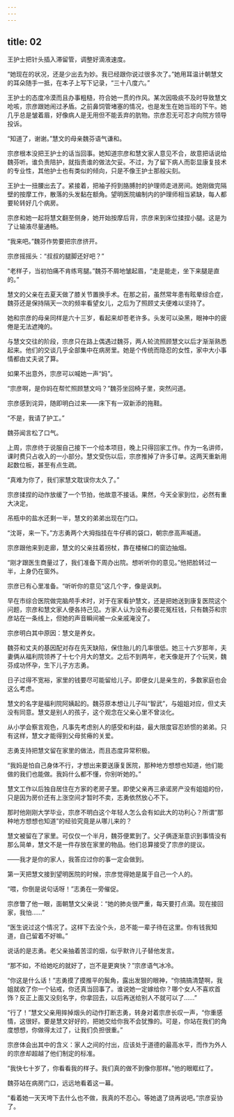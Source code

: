 ```yaml
---
---
---
```

title: 02
---




王护士把针头插入滞留管，调整好滴液速度。

“她现在的状况，还是少出去为妙。我已经跟你说过很多次了。”她用耳温计朝慧文的耳朵随手一抵，在本子上写下记录，“三十八度六。”

王护士的态度冷漠而且办事粗糙，符合她一贯的作风。某次因吸痰不及时导致慧文呛咳，宗彦跟她闹过矛盾。之前鼻饲管堵塞的情况，也是发生在她当班的下午。她几乎总是皱着眉，好像病人是无用但不能丢弃的肮物。宗彦忍无可忍才向院方领导投诉。

“知道了，谢谢。”慧文的母亲魏芬语气谦和。

宗彦根本没把王护士的话当回事。她知道宗彦和慧文家人意见不合，故意把话说给魏芬听。谁负责陪护，就指责谁的做法欠妥。不过，为了留下病人而彰显康复技术的专业性，其他护士也有类似的倾向，只是不像王护士那般尖刻。

王护士一扭腰出去了。紧接着，把袖子捋到胳膊肘的护理师走进房间。她刚做完隔壁的按摩工作，散落的头发黏在额角。望明医院编制内的护理师相当紧缺，每人都要轮转好几个病房。

宗彦和她一起将慧文翻至侧身，她开始按摩后背，宗彦来到床位揉捏小腿。这是为了让输液尽量通畅。

“我来吧。”魏芬作势要把宗彦挤开。

宗彦摇摇头：“叔叔的腿脚还好吧？”

“老样子，当初怕痛不肯练弯腿。”魏芬不屑地皱起眉，“走是能走，坐下来腿是直的。”

慧文的父亲在去夏天做了膝关节置换手术。在那之前，虽然常年患有眩晕综合症，魏芬还是保持隔天一次的频率看望女儿，之后为了照顾丈夫便难以坚持了。

她和宗彦的母亲同样是六十三岁，看起来却苍老许多。头发可以染黑，眼神中的疲倦是无法遮掩的。

与慧文交往的阶段，宗彦只在路上偶遇过魏芬，两人轮流照顾慧文以后才渐渐熟悉起来。他们的交谈几乎全部集中在病房里。她是个传统而隐忍的女性，家中大小事情都由丈夫说了算。

如果不出意外，宗彦可以喊她一声“妈”。

“宗彦啊，是你妈在帮忙照顾慧文吗？”魏芬坐回椅子里，突然问道。

宗彦感到诧异，随即明白过来——床下有一双新添的拖鞋。

“不是，我请了护工。”

魏芬闻言松了口气。

上周，宗彦终于说服自己接下一个绘本项目，晚上只得回家工作。作为一名讲师，课时费只占收入的一小部分。慧文受伤以后，宗彦推掉了许多订单。这两天重新用起数位板，甚至有点生疏。

“真难为你了，我们家慧文耽误你太久了。”

宗彦揉捏的动作放缓了一个节拍，他故意不接话。果然，今天全家到位，必然有重大决定。

吊瓶中的盐水还剩一半，慧文的弟弟出现在门口。

“沈哥，来一下。”方志勇两个大拇指挂在牛仔裤的袋口，朝宗彦高声喊道。

宗彦跟他来到走廊，慧文的父亲拄着拐杖，靠在楼梯口的窗边抽烟。

“刚才跟医生商量过了，我们准备下周办出院。想听听你的意见。”他把脸转过一半，上身仍在窗外。

宗彦已有心里准备。“听听你的意见”这几个字，像是讽刺。

早在市综合医院做完脑颅手术时，对于在家看护慧文，还是把她送到康复医院这个问题，宗彦和慧文家人便各持己见。方家人认为没有必要花冤枉钱，只有魏芬和宗彦站在一条线上，但她的声音瞬间被一众亲戚淹没了。

宗彦明白其中原因：慧文是养女。

魏芬和丈夫的基因配对存在先天缺陷，保住胎儿的几率很低。她三十六岁那年，夫妻俩从福利院领养了十七个月大的慧文。之后不到两年，老天像是开了个玩笑，魏芬成功怀孕，生下儿子方志勇。

日子过得不宽裕，家里的钱要尽可能留给儿子。即便女儿是亲生的，多数家庭也会这么考虑。

慧文的名字是福利院阿姨起的。魏芬原本想让儿子叫“智武”，与姐姐对应，但丈夫没有同意。慧文是别人的孩子，这个观念在父亲心里不曾淡化。

从小学会察言观色，凡事先考虑别人的感受和利益，最大限度容忍娇惯的弟弟。只有这样，慧文才能得到父母贫瘠的关爱。

志勇支持把慧文留在家里的做法，而且态度异常积极。

“我妈是怕自己身体不行，才想出来要送康复医院，那种地方想想也知道，他们能做的我们也能做。我妈什么都不懂，你别听她的。”

慧文工作以后独自居住在方家的老房子里。即使父亲再三承诺房产没有姐姐的份，只是因为房价还有上涨空间才暂时不卖，志勇依然放心不下。

那时他刚刚大学毕业，宗彦不明白这个年轻人怎么会有如此大的功利心？所谓“那种地方想想也知道”的经验究竟是从哪儿来的？

慧文被留在了家里。可仅仅一个半月，魏芬便累到了。父子俩逐渐意识到事情没有那么简单，慧文不是一件存放在家里的物品。他们总算接受了宗彦的提议。

——我才是你的家人，我答应过你的事一定会做到。

第一天把慧文接到望明医院的时候，宗彦觉得她是属于自己一个人的。

“喂，你倒是说句话呀！”志勇在一旁催促。

宗彦瞥了他一眼，面朝慧文父亲说：“她的肺炎很严重，每天要打点滴。现在接回家，我怕……”

“医生说过这个情况了。这样下去没个头，总不能一辈子待在这里。你有钱我知道，自己留着不好嘛。”

说话的是志勇。老父亲抽着苦涩的烟，似乎默许儿子替他发言。

“那不如，不给她吃的就好了，岂不是更爽快？”宗彦语气冰冷。

“你这是什么话！”志勇摸了摸推平的鬓角，露出发狠的眼神，“你搞搞清楚啊，我姐就收了你一个钻戒，你还真当回事了。谁说她一定嫁给你？哪个女人不喜欢首饰？反正上面又没刻名字，你拿回去，以后再送给别人不就可以了……”

“行了！”慧文父亲用摔掉烟头的动作打断志勇，转身对着宗彦长叹一声，“你重感情，这很好。要是慧文好好的，把她交给你我不会犹豫的。可是，你站在我们的角度想想，你做得太过了，让我们负担很重。”

宗彦体会出其中的含义：家人之间的付出，应该处于道德的最高水平，而作为外人的宗彦却超越了他们制定的标准。

“我快七十岁了，你看看我的样子。我们真的做不到像你那样。”他的眼眶红了。

魏芬站在病房门口，远远地看着这一幕。

“看着她一天天垮下去什么也不做，我真的不忍心。等她退了烧再说吧。”宗彦妥协了。